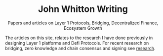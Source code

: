 <div align="center">
  <h1 align="center">John Whitton Writing</h1>
  <p align="center">
    Papers and articles on Layer 1 Protocols, Bridging, Decentralized Finance,
    Ecosystem Growth
  </p>
</div>

The articles on this site, relates to the research I have done previously in designing Layer 1 platforms and Defi Protocols. For recent research on bridging, zero knowledge and chain consensus and signing see [research](./research).
